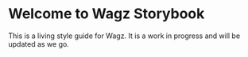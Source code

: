 
<Meta title="Wagz/Introduction" />

# Welcome to Wagz Storybook

This is a living style guide for Wagz. It is a work in progress and will be updated as we go.
